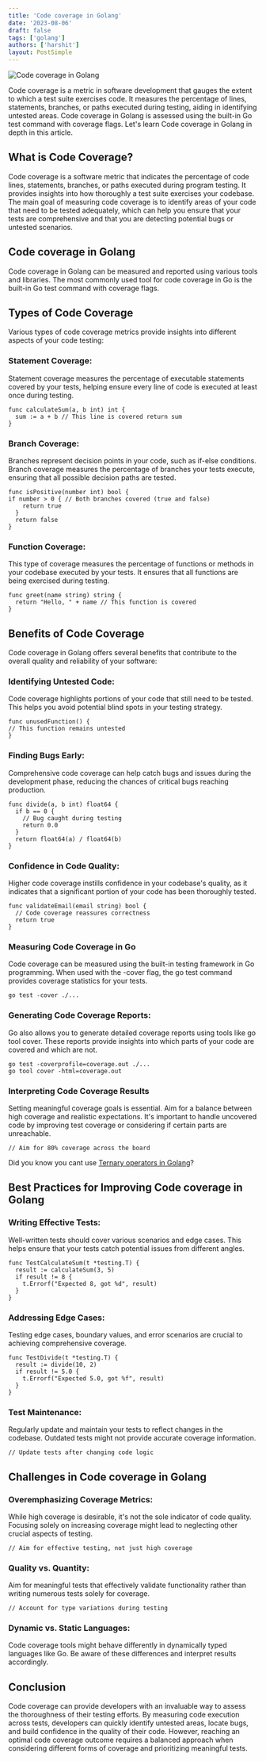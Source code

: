 ```yaml
---
title: 'Code coverage in Golang'
date: '2023-08-06'
draft: false
tags: ['golang']
authors: ['harshit']
layout: PostSimple
---
```


![Code coverage in Golang](/static/images/blog/Code-Coverage-in-Golang.png)

Code coverage is a metric in software development that gauges the extent to which a test suite exercises code. It measures the percentage of lines, statements, branches, or paths executed during testing, aiding in identifying untested areas. Code coverage in Golang is assessed using the built-in Go test command with coverage flags. Let's learn Code coverage in Golang in depth in this article.

## What is Code Coverage?

Code coverage is a software metric that indicates the percentage of code lines, statements, branches, or paths executed during program testing. It provides insights into how thoroughly a test suite exercises your codebase. The main goal of measuring code coverage is to identify areas of your code that need to be tested adequately, which can help you ensure that your tests are comprehensive and that you are detecting potential bugs or untested scenarios.

## Code coverage in Golang

Code coverage in Golang can be measured and reported using various tools and libraries. The most commonly used tool for code coverage in Go is the built-in Go test command with coverage flags.

## **Types of Code Coverage**

Various types of code coverage metrics provide insights into different aspects of your code testing:

### **Statement Coverage**:

Statement coverage measures the percentage of executable statements covered by your tests, helping ensure every line of code is executed at least once during testing.

```
func calculateSum(a, b int) int {
  sum := a + b // This line is covered return sum
}
```

### **Branch Coverage**:

Branches represent decision points in your code, such as if-else conditions. Branch coverage measures the percentage of branches your tests execute, ensuring that all possible decision paths are tested.

```
func isPositive(number int) bool {
if number > 0 { // Both branches covered (true and false)
    return true
  }
  return false
}
```

### **Function Coverage**:

This type of coverage measures the percentage of functions or methods in your codebase executed by your tests. It ensures that all functions are being exercised during testing.

```
func greet(name string) string {
  return "Hello, " + name // This function is covered
}
```

## **Benefits of Code Coverage**

Code coverage in Golang offers several benefits that contribute to the overall quality and reliability of your software:

### **Identifying Untested Code**:

Code coverage highlights portions of your code that still need to be tested. This helps you avoid potential blind spots in your testing strategy.

```
func unusedFunction() {
// This function remains untested
}
```

### **Finding Bugs Early**:

Comprehensive code coverage can help catch bugs and issues during the development phase, reducing the chances of critical bugs reaching production.

```
func divide(a, b int) float64 {
  if b == 0 {
    // Bug caught during testing
    return 0.0
  }
  return float64(a) / float64(b)
}
```

### **Confidence in Code Quality**:

Higher code coverage instills confidence in your codebase's quality, as it indicates that a significant portion of your code has been thoroughly tested.

```
func validateEmail(email string) bool {
  // Code coverage reassures correctness
  return true
}
```

### **Measuring Code Coverage in Go**

Code coverage can be measured using the built-in testing framework in Go programming. When used with the -cover flag, the go test command provides coverage statistics for your tests.

```
go test -cover ./...
```

### **Generating Code Coverage Reports**:

Go also allows you to generate detailed coverage reports using tools like go tool cover. These reports provide insights into which parts of your code are covered and which are not.

```
go test -coverprofile=coverage.out ./...
go tool cover -html=coverage.out
```

### **Interpreting Code Coverage Results**

Setting meaningful coverage goals is essential. Aim for a balance between high coverage and realistic expectations. It's important to handle uncovered code by improving test coverage or considering if certain parts are unreachable.

```
// Aim for 80% coverage across the board
```

Did you know you cant use [Ternary operators in Golang](https://harshit.me/ternary-operators-in-golang/)?

## **Best Practices for Improving Code coverage in Golang**

### **Writing Effective Tests**:

Well-written tests should cover various scenarios and edge cases. This helps ensure that your tests catch potential issues from different angles.

```
func TestCalculateSum(t *testing.T) {
  result := calculateSum(3, 5)
  if result != 8 {
    t.Errorf("Expected 8, got %d", result)
  }
}
```

### **Addressing Edge Cases**:

Testing edge cases, boundary values, and error scenarios are crucial to achieving comprehensive coverage.

```
func TestDivide(t *testing.T) {
  result := divide(10, 2)
  if result != 5.0 {
    t.Errorf("Expected 5.0, got %f", result)
  }
}
```

### **Test Maintenance**:

Regularly update and maintain your tests to reflect changes in the codebase. Outdated tests might not provide accurate coverage information.

```
// Update tests after changing code logic
```

## **Challenges in Code coverage in Golang**

### **Overemphasizing Coverage Metrics**:

While high coverage is desirable, it's not the sole indicator of code quality. Focusing solely on increasing coverage might lead to neglecting other crucial aspects of testing.

```
// Aim for effective testing, not just high coverage
```

### **Quality vs. Quantity**:

Aim for meaningful tests that effectively validate functionality rather than writing numerous tests solely for coverage.

```
// Account for type variations during testing
```

### **Dynamic vs. Static Languages**:

Code coverage tools might behave differently in dynamically typed languages like Go. Be aware of these differences and interpret results accordingly.

## **Conclusion**

Code coverage can provide developers with an invaluable way to assess the thoroughness of their testing efforts. By measuring code execution across tests, developers can quickly identify untested areas, locate bugs, and build confidence in the quality of their code. However, reaching an optimal code coverage outcome requires a balanced approach when considering different forms of coverage and prioritizing meaningful tests.
